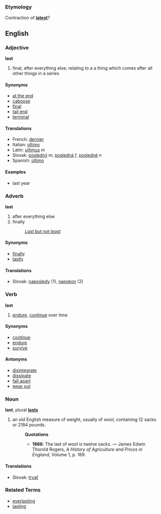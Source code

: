 ===Etymology===
Contraction of '''[[latest]]'''?

==English==
=== Adjective ===
'''last'''

# final; after everything else; relating to a a thing which comes after all other things in a series

====Synonyms====
*[[at the end]]
*[[caboose]]
*[[final]]
*[[tail end]]
*[[terminal]]


==== Translations ====

*French: [[dernier]]
*Italian: [[ultimo]]
*Latin:  [[ultimus]] ''m''
*Slovak: [[posledný]] ''m'', [[posledná]] ''f'', [[posledné]] ''n''
*Spanish: [[último]]

==== Examples ====

*last year

=== Adverb ===
'''last'''

# after everything else
# finally
#: ''[[Last but not least]]''

====Synonyms====
*[[finally]]
*[[lastly]]

==== Translations ====
*Slovak: [[naposledy]] (1), [[napokon]] (2)

=== Verb ===
'''last'''

# [[endure]], [[continue]] over time

====Synonyms====
*[[continue]]
*[[endure]]
*[[survive]]

====Antonyms====
*[[disintegrate]]
*[[dissipate]]
*[[fall apart]]
*[[wear out]]


===Noun===
'''last''', plural '''[[lasts]]'''

#an old English measure of weight, usually of wool, containing 12 sacks or 2184 pounds.
#:'''Quotations'''
#:*'''1866''': The last of wool is twelve sacks. &mdash; James Edwin Thorold Rogers, ''A History of Agriculture and Prices in England'', Volume 1, p. 169.

==== Translations ====
*Slovak: [[trvať]]

=== Related Terms ===
* [[everlasting]]
* [[lasting]]